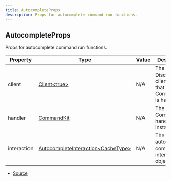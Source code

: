 ```yaml
---
title: AutocompleteProps
description: Props for autocomplete command run functions.
---
```


## AutocompleteProps

Props for autocomplete command run functions.

| Property    | Type                                                                                                                      | Value | Description                                               |
| ----------- | ------------------------------------------------------------------------------------------------------------------------- | ----- | --------------------------------------------------------- |
| client      | [Client\<true>](https://discord.js.org/docs/packages/discord.js/main/Client:Class)                                        | N/A   | The Discord.js client object that CommandKit is handling. |
| handler     | [CommandKit](/docs/classes/CommandKit)                                                                                    | N/A   | The current CommandKit handler instance.                  |
| interaction | [AutocompleteInteraction\<CacheType>](https://discord.js.org/docs/packages/discord.js/main/AutocompleteInteraction:Class) | N/A   | The current autocomplete command interaction object.      |

- [Source](https://github.com/underctrl-io/commandkit/blob/6ce87cba44f953b46a72430cb1272818640529f4/packages/commandkit/src/types.ts#L146)

